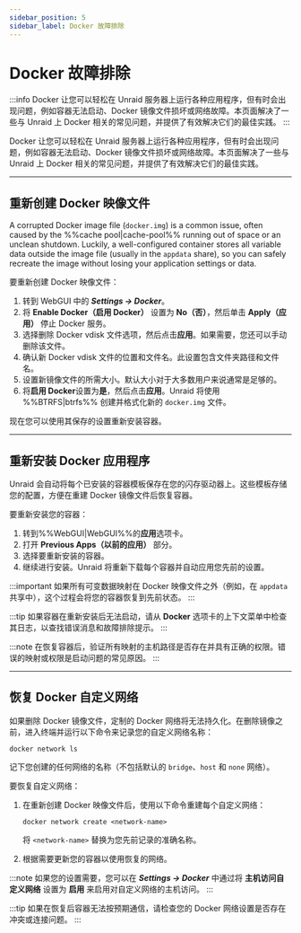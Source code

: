 ```yaml
---
sidebar_position: 5
sidebar_label: Docker 故障排除
---
```


# Docker 故障排除

:::info
Docker 让您可以轻松在 Unraid 服务器上运行各种应用程序，但有时会出现问题，例如容器无法启动、Docker 镜像文件损坏或网络故障。本页面解决了一些与 Unraid 上 Docker 相关的常见问题，并提供了有效解决它们的最佳实践。
:::

Docker 让您可以轻松在 Unraid 服务器上运行各种应用程序，但有时会出现问题，例如容器无法启动、Docker 镜像文件损坏或网络故障。本页面解决了一些与 Unraid 上 Docker 相关的常见问题，并提供了有效解决它们的最佳实践。

---

## 重新创建 Docker 映像文件

A corrupted Docker image file (`docker.img`) is a common issue, often caused by the %%cache pool|cache-pool%% running out of space or an unclean shutdown. Luckily, a well-configured container stores all variable data outside the image file (usually in the `appdata` share), so you can safely recreate the image without losing your application settings or data.

要重新创建 Docker 映像文件：

1. 转到 WebGUI 中的 ***Settings → Docker***。
2. 将 **Enable Docker（启用 Docker）** 设置为 **No（否）**，然后单击 **Apply（应用）** 停止 Docker 服务。
3. 选择删除 Docker vdisk 文件选项，然后点击**应用**。如果需要，您还可以手动删除该文件。
4. 确认新 Docker vdisk 文件的位置和文件名。此设置包含文件夹路径和文件名。
5. 设置新镜像文件的所需大小。默认大小对于大多数用户来说通常是足够的。
6. 将**启用 Docker**设置为**是**，然后点击**应用**。Unraid 将使用 %%BTRFS|btrfs%% 创建并格式化新的 `docker.img` 文件。

现在您可以使用其保存的设置重新安装容器。

---

## 重新安装 Docker 应用程序

Unraid 会自动将每个已安装的容器模板保存在您的闪存驱动器上。这些模板存储您的配置，方便在重建 Docker 镜像文件后恢复容器。

要重新安装您的容器：

1. 转到%%WebGUI|WebGUI%%的**应用**选项卡。
2. 打开 **Previous Apps（以前的应用）** 部分。
3. 选择要重新安装的容器。
4. 继续进行安装。Unraid 将重新下载每个容器并自动应用您先前的设置。

:::important
如果所有可变数据映射在 Docker 映像文件之外（例如，在 `appdata` 共享中），这个过程会将您的容器恢复到先前状态。
:::

:::tip
如果容器在重新安装后无法启动，请从 **Docker** 选项卡的上下文菜单中检查其日志，以查找错误消息和故障排除提示。
:::

:::note
在恢复容器后，验证所有映射的主机路径是否存在并具有正确的权限。错误的映射或权限是启动问题的常见原因。
:::

---

## 恢复 Docker 自定义网络

如果删除 Docker 镜像文件，定制的 Docker 网络将无法持久化。在删除镜像之前，进入终端并运行以下命令来记录您的自定义网络名称：

```
docker network ls
```

记下您创建的任何网络的名称（不包括默认的 `bridge`、`host` 和 `none` 网络）。

要恢复自定义网络：

1. 在重新创建 Docker 映像文件后，使用以下命令重建每个自定义网络：

   ```
   docker network create <network-name>
   ```

   将 `<network-name>` 替换为您先前记录的准确名称。

2. 根据需要更新您的容器以使用恢复的网络。

:::note
如果您的设置需要，您可以在 ***Settings → Docker*** 中通过将 **主机访问自定义网络** 设置为 **启用** 来启用对自定义网络的主机访问。
:::

:::tip
如果在恢复后容器无法按预期通信，请检查您的 Docker 网络设置是否存在冲突或连接问题。
:::
